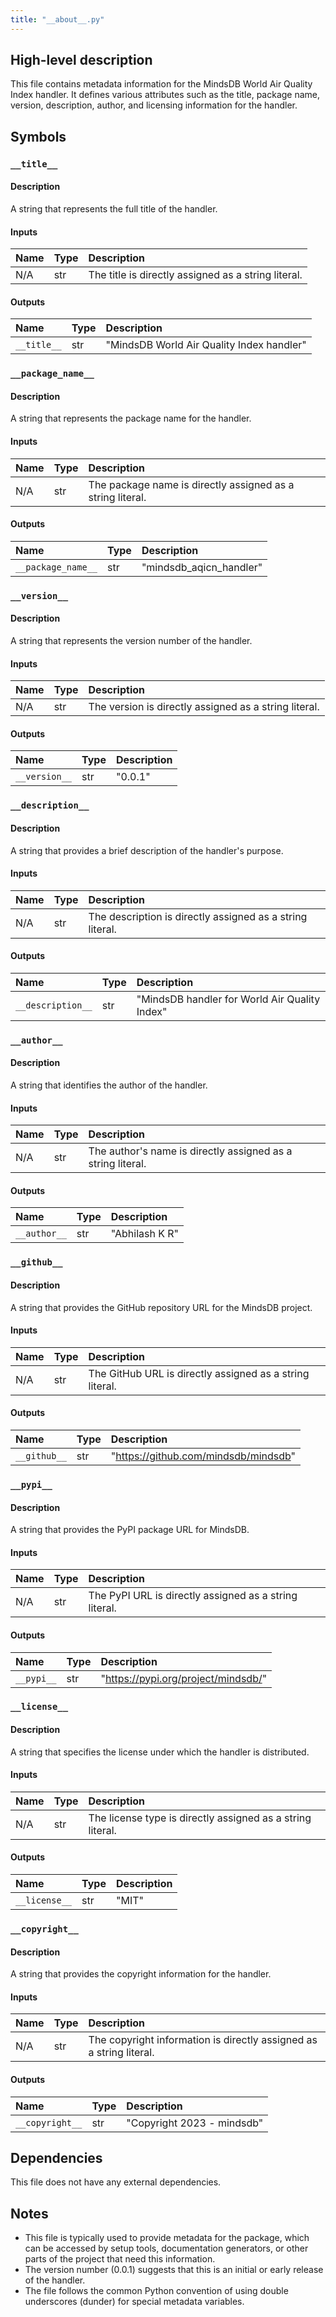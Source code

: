 ```yaml
---
title: "__about__.py"
---
```


## High-level description
This file contains metadata information for the MindsDB World Air Quality Index handler. It defines various attributes such as the title, package name, version, description, author, and licensing information for the handler.

## Symbols

### `__title__`
#### Description
A string that represents the full title of the handler.

#### Inputs
| Name | Type | Description |
|:-----|:-----|:------------|
| N/A | str | The title is directly assigned as a string literal. |

#### Outputs
| Name | Type | Description |
|:-----|:-----|:------------|
| `__title__` | str | "MindsDB World Air Quality Index handler" |

### `__package_name__`
#### Description
A string that represents the package name for the handler.

#### Inputs
| Name | Type | Description |
|:-----|:-----|:------------|
| N/A | str | The package name is directly assigned as a string literal. |

#### Outputs
| Name | Type | Description |
|:-----|:-----|:------------|
| `__package_name__` | str | "mindsdb_aqicn_handler" |

### `__version__`
#### Description
A string that represents the version number of the handler.

#### Inputs
| Name | Type | Description |
|:-----|:-----|:------------|
| N/A | str | The version is directly assigned as a string literal. |

#### Outputs
| Name | Type | Description |
|:-----|:-----|:------------|
| `__version__` | str | "0.0.1" |

### `__description__`
#### Description
A string that provides a brief description of the handler's purpose.

#### Inputs
| Name | Type | Description |
|:-----|:-----|:------------|
| N/A | str | The description is directly assigned as a string literal. |

#### Outputs
| Name | Type | Description |
|:-----|:-----|:------------|
| `__description__` | str | "MindsDB handler for World Air Quality Index" |

### `__author__`
#### Description
A string that identifies the author of the handler.

#### Inputs
| Name | Type | Description |
|:-----|:-----|:------------|
| N/A | str | The author's name is directly assigned as a string literal. |

#### Outputs
| Name | Type | Description |
|:-----|:-----|:------------|
| `__author__` | str | "Abhilash K R" |

### `__github__`
#### Description
A string that provides the GitHub repository URL for the MindsDB project.

#### Inputs
| Name | Type | Description |
|:-----|:-----|:------------|
| N/A | str | The GitHub URL is directly assigned as a string literal. |

#### Outputs
| Name | Type | Description |
|:-----|:-----|:------------|
| `__github__` | str | "https://github.com/mindsdb/mindsdb" |

### `__pypi__`
#### Description
A string that provides the PyPI package URL for MindsDB.

#### Inputs
| Name | Type | Description |
|:-----|:-----|:------------|
| N/A | str | The PyPI URL is directly assigned as a string literal. |

#### Outputs
| Name | Type | Description |
|:-----|:-----|:------------|
| `__pypi__` | str | "https://pypi.org/project/mindsdb/" |

### `__license__`
#### Description
A string that specifies the license under which the handler is distributed.

#### Inputs
| Name | Type | Description |
|:-----|:-----|:------------|
| N/A | str | The license type is directly assigned as a string literal. |

#### Outputs
| Name | Type | Description |
|:-----|:-----|:------------|
| `__license__` | str | "MIT" |

### `__copyright__`
#### Description
A string that provides the copyright information for the handler.

#### Inputs
| Name | Type | Description |
|:-----|:-----|:------------|
| N/A | str | The copyright information is directly assigned as a string literal. |

#### Outputs
| Name | Type | Description |
|:-----|:-----|:------------|
| `__copyright__` | str | "Copyright 2023 - mindsdb" |

## Dependencies
This file does not have any external dependencies.

## Notes
- This file is typically used to provide metadata for the package, which can be accessed by setup tools, documentation generators, or other parts of the project that need this information.
- The version number (0.0.1) suggests that this is an initial or early release of the handler.
- The file follows the common Python convention of using double underscores (dunder) for special metadata variables.